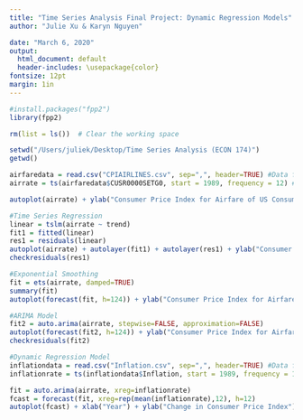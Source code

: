 ```yaml
---
title: "Time Series Analysis Final Project: Dynamic Regression Models"
author: "Julie Xu & Karyn Nguyen"

date: "March 6, 2020"
output:
  html_document: default
  header-includes: \usepackage{color}
fontsize: 12pt
margin: 1in
---
```

<!--
-->

```r
#install.packages("fpp2")
library(fpp2)

rm(list = ls())  # Clear the working space

setwd("/Users/juliek/Desktop/Time Series Analysis (ECON 174)")
getwd()

```

```r

airfaredata = read.csv("CPIAIRLINES.csv", sep=",", header=TRUE) #Data for airfare
airrate = ts(airfaredata$CUSR0000SETG0, start = 1989, frequency = 12) #Declare data as time series 

autoplot(airrate) + ylab("Consumer Price Index for Airfare of US Consumers") + xlab("Year") + ggtitle("Consumer Price Index of Airfares for All Urban Consumers: 1989-2020")

#Time Series Regression 
linear = tslm(airrate ~ trend) 
fit1 = fitted(linear)  
res1 = residuals(linear)
autoplot(airrate) + autolayer(fit1) + autolayer(res1) + ylab("Consumer Price Index for Airfare of US Consumers") + xlab("Year") + ggtitle("Consumer Price Index of Airfares for All Urban Consumers: 1989-2020")
checkresiduals(res1)

#Exponential Smoothing
fit = ets(airrate, damped=TRUE)
summary(fit)
autoplot(forecast(fit, h=124)) + ylab("Consumer Price Index for Airfare of US Consumers") + xlab("Year") 

#ARIMA Model 
fit2 = auto.arima(airrate, stepwise=FALSE, approximation=FALSE)
autoplot(forecast(fit2, h=124)) + ylab("Consumer Price Index for Airfare of US Consumers") + xlab("Year") 
checkresiduals(fit2)

#Dynamic Regression Model
inflationdata = read.csv("Inflation.csv", sep=",", header=TRUE) #Data for inflation
inflationrate = ts(inflationdata$Inflation, start = 1989, frequency = 12) #Declaring data as time series 

fit = auto.arima(airrate, xreg=inflationrate)
fcast = forecast(fit, xreg=rep(mean(inflationrate),12), h=12)
autoplot(fcast) + xlab("Year") + ylab("Change in Consumer Price Index")

```
&nbsp;
